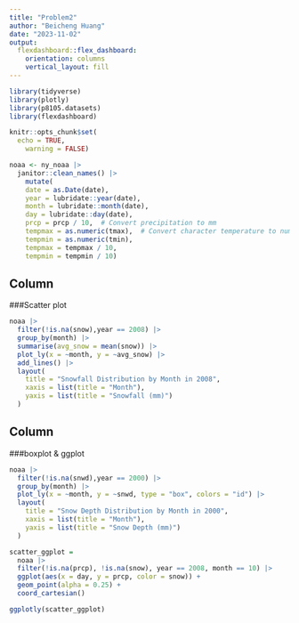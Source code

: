```yaml
---
title: "Problem2"
author: "Beicheng Huang"
date: "2023-11-02"
output: 
  flexdashboard::flex_dashboard:
    orientation: columns
    vertical_layout: fill
---
```


```r

library(tidyverse)
library(plotly)
library(p8105.datasets)
library(flexdashboard)

knitr::opts_chunk$set(
  echo = TRUE,
	warning = FALSE)
```


```r
noaa <- ny_noaa |>
  janitor::clean_names() |>
    mutate(
    date = as.Date(date),
    year = lubridate::year(date),
    month = lubridate::month(date),
    day = lubridate::day(date),
    prcp = prcp / 10,  # Convert precipitation to mm
    tempmax = as.numeric(tmax),  # Convert character temperature to numeric degrees C 
    tempmin = as.numeric(tmin),
    tempmax = tempmax / 10,
    tempmin = tempmin / 10)

```


Column {data-width=350}
-----------------------------------------------------------------------
###Scatter plot
```r
noaa |>
  filter(!is.na(snow),year == 2008) |>
  group_by(month) |>
  summarise(avg_snow = mean(snow)) |>
  plot_ly(x = ~month, y = ~avg_snow) |>
  add_lines() |>
  layout(
    title = "Snowfall Distribution by Month in 2008",
    xaxis = list(title = "Month"),
    yaxis = list(title = "Snowfall (mm)")
  )
```


Column {data-width=650}
-----------------------------------------------------------------------
###boxplot & ggplot
```r
noaa |>
  filter(!is.na(snwd),year == 2000) |>
  group_by(month) |>
  plot_ly(x = ~month, y = ~snwd, type = "box", colors = "id") |>
  layout(
    title = "Snow Depth Distribution by Month in 2000",
    xaxis = list(title = "Month"),
    yaxis = list(title = "Snow Depth (mm)")
  )
```


```r
scatter_ggplot = 
  noaa |>
  filter(!is.na(prcp), !is.na(snow), year == 2008, month == 10) |>
  ggplot(aes(x = day, y = prcp, color = snow)) +
  geom_point(alpha = 0.25) +
  coord_cartesian()

ggplotly(scatter_ggplot)
```
